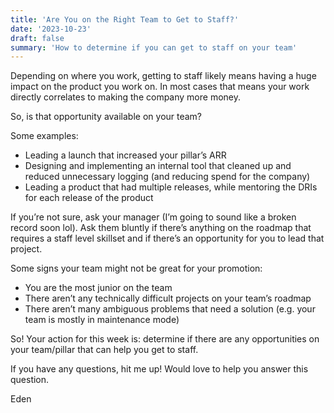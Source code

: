```yaml
---
title: 'Are You on the Right Team to Get to Staff?'
date: '2023-10-23'
draft: false
summary: 'How to determine if you can get to staff on your team'
---
```


Depending on where you work, getting to staff likely means having a huge impact on the product you work on. In most cases that means your work directly correlates to making the company more money.

So, is that opportunity available on your team?

Some examples:
- Leading a launch that increased your pillar’s ARR
- Designing and implementing an internal tool that cleaned up and reduced unnecessary logging (and reducing spend for the company)
- Leading a product that had multiple releases, while mentoring the DRIs for each release of the product

If you’re not sure, ask your manager (I’m going to sound like a broken record soon lol). Ask them bluntly if there’s anything on the roadmap that requires a staff level skillset and if there’s an opportunity for you to lead that project.

Some signs your team might not be great for your promotion:
- You are the most junior on the team
- There aren’t any technically difficult projects on your team’s roadmap
- There aren’t many ambiguous problems that need a solution (e.g. your team is mostly in maintenance mode)

So! Your action for this week is: determine if there are any opportunities on your team/pillar that can help you get to staff.

If you have any questions, hit me up! Would love to help you answer this question.

Eden